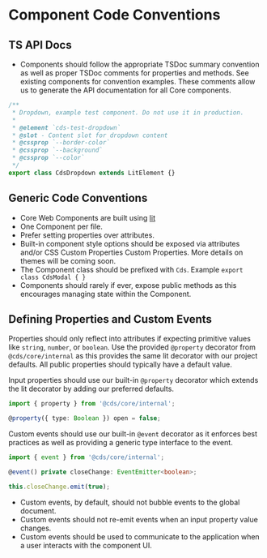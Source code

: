 
<Meta title="Internal Documentation/Component Code Conventions" />

# Component Code Conventions

## TS API Docs

- Components should follow the appropriate TSDoc summary convention as well as proper TSDoc comments for properties and methods. See existing components for convention examples. These comments allow us to generate the API documentation for all Core components.

```typescript
/**
 * Dropdown, example test component. Do not use it in production.
 *
 * @element `cds-test-dropdown`
 * @slot - Content slot for dropdown content
 * @cssprop `--border-color`
 * @cssprop `--background`
 * @cssprop `--color`
 */
export class CdsDropdown extends LitElement {}
```

## Generic Code Conventions

- Core Web Components are built using [lit](https://lit.dev)
- One Component per file.
- Prefer setting properties over attributes.
- Built-in component style options should be exposed via attributes and/or CSS Custom Properties
  Custom Properties. More details on themes will be coming soon.
- The Component class should be prefixed with `Cds`. Example `export class CdsModal { }`
- Components should rarely if ever, expose public methods as this encourages managing state within the Component.

## Defining Properties and Custom Events

Properties should only reflect into attributes if expecting primitive values
like `string`, `number`, or `boolean`. Use the provided `@property` decorator
from `@cds/core/internal` as this provides the same lit decorator with
our project defaults. All public properties should typically have a default value.

Input properties should use our built-in `@property` decorator which extends
the lit decorator by adding our preferred defaults.

```typescript
import { property } from '@cds/core/internal';

@property({ type: Boolean }) open = false;
```

Custom events should use our built-in `@event` decorator as it enforces best
practices as well as providing a generic type interface to the event.

```typescript
import { event } from '@cds/core/internal';

@event() private closeChange: EventEmitter<boolean>;

this.closeChange.emit(true);
```

- Custom events, by default, should not bubble events to the global document.
- Custom events should not re-emit events when an input property value changes.
- Custom events should be used to communicate to the application when a user
  interacts with the component UI.
